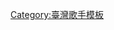 {{Navbox musical artist
|name=蔡依林
|state={{{state<includeonly>|collapsed</includeonly>}}}
|title=[[蔡依林]]
|background=solo_singer
|bodyclass=hlist
|above=
*[[蔡依林專輯作品|專輯]]
*[[蔡依林單曲作品|單曲]]
*[[蔡依林歌曲列表|歌曲]]
*[[蔡依林演唱會列表|演唱會]]
*[[蔡依林影音作品|影音]]
*[[蔡依林影視作品|影視]]
*[[蔡依林書籍作品|書籍]]
*[[蔡依林得獎與提名列表|獎項]]

|group1=錄音室專輯
|list1=
*[[1019 (專輯)|1019]]
*[[Don't Stop]]
*[[Show Your Love]]
*[[Lucky Number]]
*[[看我72變]]
*[[城堡 (專輯)|城堡]]
*[[J-Game]]
*[[舞孃 (專輯)|舞孃]]
*[[特務J|-{zh-hant:特務J;zh-cn:爱情任务;zh-sg:特务J;}-]]
*[[花蝴蝶 (專輯)|花蝴蝶]]
*[[Myself]]
*[[Muse (蔡依林專輯)|Muse]]
*[[呸|-{zh-hant:呸;zh-cn:Play;zh-sg:呸;}-]]
*[[Ugly Beauty]]

|group2=翻唱專輯
|list2=
*[[愛的練習語]]

|group3=合輯
|list3= 
*[[Together (蔡依林專輯)|Together]]
*[[電音舞道館]]
*[[純真年代 1999－2001全記錄]]
*[[J9 新歌＋Party精選|J9 新歌+Party精選]]
*[[Born to Be a Star 超级珍藏世纪精选|Born to Be a Star 超級珍藏世紀精選]]
*[[J-Top 冠軍精選]]
*[[唯舞獨尊 演唱會鮮聽版&混音|唯舞獨尊 -{zh-hant:演唱會鮮聽版&混音;zh-cn:特别混音鲜听版;zh-sg:演唱会鲜听版&混音;}-]]
*[[最愛 Live Concert音樂精選]]
*[[夢綺地精選]]
*[[J世紀 2006－2009大牌新曲+精選盤]]
*[[J女神 影音典藏精選]]

|group4=現場專輯
|list4=
*[[1019我可以演唱會 實錄伴唱]]
*[[Show Your Love演唱會 卡拉OK]]
*[[J1演唱會 影音全記錄]]
*[[地才]]
*[[單身情歌·萬人舞台 2009特別紀念版]]
*[[Myself世界巡迴演唱會 台北安可場]]
*[[Play世界巡迴演唱會 (專輯)|Play世界巡迴演唱會]]

|group5=影音專輯
|list5=
*[[Don't Stop Karaoke]]
*[[Show Your Love 原聲原影卡拉OK]]
*[[Lucky Number 影音專輯]]

|group6=演唱會
|list6=
*[[J1世界巡迴演唱會]]
*[[唯舞獨尊世界巡迴演唱會]]
*[[Myself世界巡迴演唱會]]
*[[Play世界巡迴演唱會]]
*[[Ugly Beauty世界巡迴演唱會]]

|group7=書籍
|list7=
*[[我愛大明星！驚嘆號]]
*[[愛的練習語 (書籍)|愛的練習語]]
*[[養瘦]]

|group8=翻譯
|list8=
*[[英倫玫瑰|-{zh-hant:英倫玫瑰;zh-cn:英国玫瑰;zh-sg:英国玫瑰;}-]]

|group9=公司和品牌
|list9=
*[[Oops! Jealous]]
*[[Seventy Two Changes]]
*[[凌時差音樂]]
*[[皇后陛下]]

|group10=影響力
|list10=
*[[蔡依林的慈善公益|慈善公益]]

|group11=相關條目
|list11=
*[[淋文化]]

|below= 
*{{Icon|Category}} [[:Category:蔡依林|分類]]
}}<noinclude>
[[Category:臺灣歌手模板]]
</noinclude>